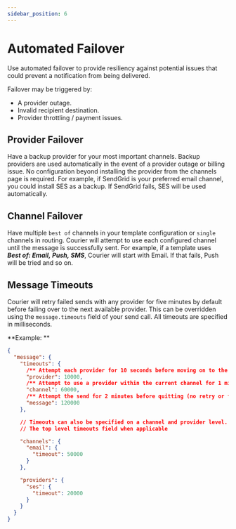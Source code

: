 ```yaml
---
sidebar_position: 6
---
```


# Automated Failover

Use automated failover to provide resiliency against potential issues
that could prevent a notification from being delivered.

Failover may be triggered by:

- A provider outage.
- Invalid recipient destination.
- Provider throttling / payment issues.

## Provider Failover
  Have a backup provider for your most important channels. Backup providers are used automatically
  in the event of a provider outage or billing issue. No configuration beyond installing the provider
  from the channels page is required. For example, if SendGrid is your preferred email channel,
  you could install SES as a backup. If SendGrid fails, SES will be used automatically.

## Channel Failover
  Have multiple `best of` channels in your template configuration or `single` channels in routing.
  Courier will attempt to use each configured channel until the message is successfully sent. For example,
  if a template uses **_Best&nbsp;of:&nbsp;Email,&nbsp;Push,&nbsp;SMS_**, Courier will start with Email. If that fails, Push
  will be tried and so on.

## Message Timeouts

Courier will retry failed sends with any provider for five minutes by default before failing
over to the next available provider. This can be overridden using the `message.timeouts` field of
your send call. All timeouts are specified in milliseconds.

**Example:
**

```json
{
  "message": {
    "timeouts": {
      /** Attempt each provider for 10 seconds before moving on to the next provider in the channel */
      "provider": 10000,
      /** Attempt to use a provider within the current channel for 1 minute before moving on to the next channel */
      "channel": 60000,
      /** Attempt the send for 2 minutes before quitting (no retry or failover will occur after this time) */
      "message": 120000
    },

    // Timeouts can also be specified on a channel and provider level. These take precedent over
    // The top level timeouts field when applicable

    "channels": {
      "email": {
        "timeout": 50000
      }
    },

    "providers": {
      "ses": {
        "timeout": 20000
      }
    }
  }
}
```
